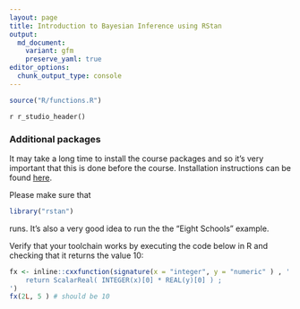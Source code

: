 ```yaml
---
layout: page
title: Introduction to Bayesian Inference using RStan
output:
  md_document:
    variant: gfm
    preserve_yaml: true
editor_options: 
  chunk_output_type: console
---
```

```r
source("R/functions.R")
```
`r r_studio_header()`

### Additional packages

It may take a long time to install the course packages and 
so it's very important that this is done before the course. 
Installation instructions can be found [here](https://github.com/stan-dev/rstan/wiki/RStan-Getting-Started).

Please make sure that 
```r
library("rstan")
```
runs. It's also a very good idea to run the the "Eight Schools" example.

Verify that your toolchain works by executing the code below in R and checking that it returns the value 10:

```r
fx <- inline::cxxfunction(signature(x = "integer", y = "numeric" ) , '
	return ScalarReal( INTEGER(x)[0] * REAL(y)[0] ) ;
')
fx(2L, 5 ) # should be 10
```